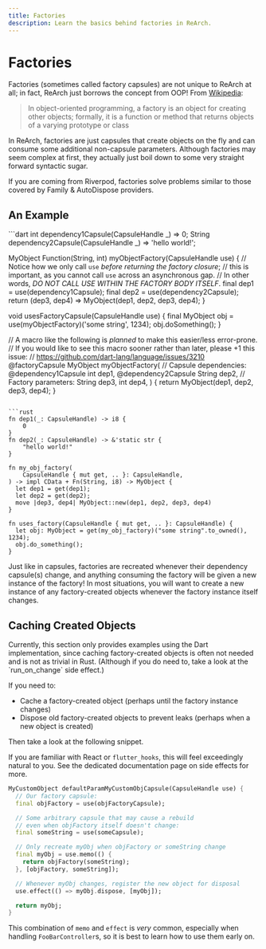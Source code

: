 ```yaml
---
title: Factories
description: Learn the basics behind factories in ReArch.
---
```


# Factories
Factories (sometimes called factory capsules) are not unique to ReArch at all;
in fact, ReArch just borrows the concept from OOP!
From [Wikipedia](https://en.wikipedia.org/wiki/Factory_(object-oriented_programming)):
> In object-oriented programming, a factory is an object for creating other objects;
formally, it is a function or method that returns objects of a varying prototype or class

In ReArch, factories are just capsules that create objects on the fly
and can consume some additional non-capsule parameters.
Although factories may seem complex at first,
they actually just boil down to some very straight forward syntactic sugar.

<Info>
  If you are coming from Riverpod,
  factories solve problems similar to those covered by Family & AutoDispose providers.
</Info>


## An Example
<CodeGroup title="Example Factory Capsule">
  ```dart
  int dependency1Capsule(CapsuleHandle _) => 0;
  String dependency2Capsule(CapsuleHandle _) => 'hello world!';

  MyObject Function(String, int) myObjectFactory(CapsuleHandle use) {
    // Notice how we only call `use` *before returning the factory closure*;
    // this is important, as you cannot call `use` across an asynchronous gap.
    // In other words, *DO NOT CALL USE WITHIN THE FACTORY BODY ITSELF*.
    final dep1 = use(dependency1Capsule);
    final dep2 = use(dependency2Capsule);
    return (dep3, dep4) => MyObject(dep1, dep2, dep3, dep4);
  }

  void usesFactoryCapsule(CapsuleHandle use) {
    final MyObject obj = use(myObjectFactory)('some string', 1234);
    obj.doSomething();
  }

  // A macro like the following is *planned* to make this easier/less error-prone.
  // If you would like to see this macro sooner rather than later, please +1 this issue:
  // https://github.com/dart-lang/language/issues/3210
  @factoryCapsule
  MyObject myObjectFactory(
    // Capsule dependencies:
    @dependency1Capsule int dep1,
    @dependency2Capsule String dep2,
    // Factory parameters:
    String dep3,
    int dep4,
  ) {
    return MyObject(dep1, dep2, dep3, dep4);
  }
  ```

  ```rust
  fn dep1(_: CapsuleHandle) -> i8 {
      0
  }
  fn dep2(_: CapsuleHandle) -> &'static str {
      "hello world!"
  }

  fn my_obj_factory(
      CapsuleHandle { mut get, .. }: CapsuleHandle,
  ) -> impl CData + Fn(String, i8) -> MyObject {
    let dep1 = get(dep1);
    let dep2 = get(dep2);
    move |dep3, dep4| MyObject::new(dep1, dep2, dep3, dep4)
  }

  fn uses_factory(CapsuleHandle { mut get, .. }: CapsuleHandle) {
    let obj: MyObject = get(my_obj_factory)("some string".to_owned(), 1234);
    obj.do_something();
  }
  ```
</CodeGroup>

<Warning>
  Just like in capsules, factories are recreated whenever their dependency capsule(s) change,
  and anything consuming the factory will be given a new instance of the factory!
  In most situations, you will want to create a new instance of any factory-created objects
  whenever the factory instance itself changes.
</Warning>


## Caching Created Objects
<Info>
  Currently, this section only provides examples using the Dart implementation,
  since caching factory-created objects is often not needed and is not as trivial in Rust.
  (Although if you do need to, take a look at the `run_on_change` side effect.)
</Info>

If you need to:
- Cache a factory-created object (perhaps until the factory instance changes)
- Dispose old factory-created objects to prevent leaks (perhaps when a new object is created)

Then take a look at the following snippet.

If you are familiar with React or `flutter_hooks`, this will feel exceedingly natural to you.
See the dedicated documentation page on side effects for more.

```dart title="Caching objects created with factories"
MyCustomObject defaultParamMyCustomObjCapsule(CapsuleHandle use) {
  // Our factory capsule:
  final objFactory = use(objFactoryCapsule);

  // Some arbitrary capsule that may cause a rebuild
  // even when objFactory itself doesn't change:
  final someString = use(someCapsule);

  // Only recreate myObj when objFactory or someString change
  final myObj = use.memo(() {
    return objFactory(someString);
  }, [objFactory, someString]);

  // Whenever myObj changes, register the new object for disposal
  use.effect(() => myObj.dispose, [myObj]);

  return myObj;
}
```

This combination of `memo` and `effect` is *very* common,
especially when handling `FooBarController`s,
so it is best to learn how to use them early on.
